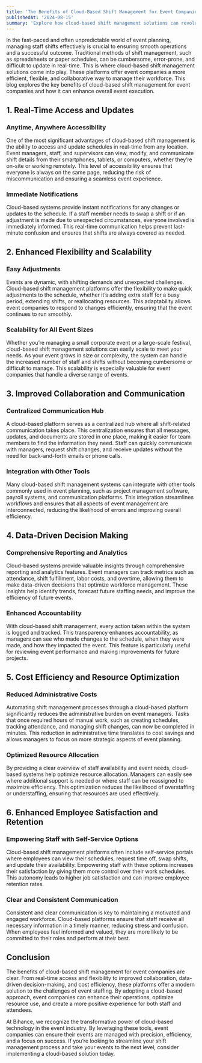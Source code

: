 ```yaml
---
title: 'The Benefits of Cloud-Based Shift Management for Event Companies'
publishedAt: '2024-08-15'
summary: 'Explore how cloud-based shift management solutions can revolutionize event planning and execution by improving efficiency, flexibility, and collaboration, leading to more successful events.'
---
```


In the fast-paced and often unpredictable world of event planning, managing staff shifts effectively is crucial to ensuring smooth operations and a successful outcome. Traditional methods of shift management, such as spreadsheets or paper schedules, can be cumbersome, error-prone, and difficult to update in real-time. This is where cloud-based shift management solutions come into play. These platforms offer event companies a more efficient, flexible, and collaborative way to manage their workforce. This blog explores the key benefits of cloud-based shift management for event companies and how it can enhance overall event execution.

## 1. **Real-Time Access and Updates**

### Anytime, Anywhere Accessibility

One of the most significant advantages of cloud-based shift management is the ability to access and update schedules in real-time from any location. Event managers, staff, and supervisors can view, modify, and communicate shift details from their smartphones, tablets, or computers, whether they’re on-site or working remotely. This level of accessibility ensures that everyone is always on the same page, reducing the risk of miscommunication and ensuring a seamless event experience.

### Immediate Notifications

Cloud-based systems provide instant notifications for any changes or updates to the schedule. If a staff member needs to swap a shift or if an adjustment is made due to unexpected circumstances, everyone involved is immediately informed. This real-time communication helps prevent last-minute confusion and ensures that shifts are always covered as needed.

## 2. **Enhanced Flexibility and Scalability**

### Easy Adjustments

Events are dynamic, with shifting demands and unexpected challenges. Cloud-based shift management platforms offer the flexibility to make quick adjustments to the schedule, whether it’s adding extra staff for a busy period, extending shifts, or reallocating resources. This adaptability allows event companies to respond to changes efficiently, ensuring that the event continues to run smoothly.

### Scalability for All Event Sizes

Whether you’re managing a small corporate event or a large-scale festival, cloud-based shift management solutions can easily scale to meet your needs. As your event grows in size or complexity, the system can handle the increased number of staff and shifts without becoming cumbersome or difficult to manage. This scalability is especially valuable for event companies that handle a diverse range of events.

## 3. **Improved Collaboration and Communication**

### Centralized Communication Hub

A cloud-based platform serves as a centralized hub where all shift-related communication takes place. This centralization ensures that all messages, updates, and documents are stored in one place, making it easier for team members to find the information they need. Staff can quickly communicate with managers, request shift changes, and receive updates without the need for back-and-forth emails or phone calls.

### Integration with Other Tools

Many cloud-based shift management systems can integrate with other tools commonly used in event planning, such as project management software, payroll systems, and communication platforms. This integration streamlines workflows and ensures that all aspects of event management are interconnected, reducing the likelihood of errors and improving overall efficiency.

## 4. **Data-Driven Decision Making**

### Comprehensive Reporting and Analytics

Cloud-based systems provide valuable insights through comprehensive reporting and analytics features. Event managers can track metrics such as attendance, shift fulfillment, labor costs, and overtime, allowing them to make data-driven decisions that optimize workforce management. These insights help identify trends, forecast future staffing needs, and improve the efficiency of future events.

### Enhanced Accountability

With cloud-based shift management, every action taken within the system is logged and tracked. This transparency enhances accountability, as managers can see who made changes to the schedule, when they were made, and how they impacted the event. This feature is particularly useful for reviewing event performance and making improvements for future projects.

## 5. **Cost Efficiency and Resource Optimization**

### Reduced Administrative Costs

Automating shift management processes through a cloud-based platform significantly reduces the administrative burden on event managers. Tasks that once required hours of manual work, such as creating schedules, tracking attendance, and managing shift changes, can now be completed in minutes. This reduction in administrative time translates to cost savings and allows managers to focus on more strategic aspects of event planning.

### Optimized Resource Allocation

By providing a clear overview of staff availability and event needs, cloud-based systems help optimize resource allocation. Managers can easily see where additional support is needed or where staff can be reassigned to maximize efficiency. This optimization reduces the likelihood of overstaffing or understaffing, ensuring that resources are used effectively.

## 6. **Enhanced Employee Satisfaction and Retention**

### Empowering Staff with Self-Service Options

Cloud-based shift management platforms often include self-service portals where employees can view their schedules, request time off, swap shifts, and update their availability. Empowering staff with these options increases their satisfaction by giving them more control over their work schedules. This autonomy leads to higher job satisfaction and can improve employee retention rates.

### Clear and Consistent Communication

Consistent and clear communication is key to maintaining a motivated and engaged workforce. Cloud-based platforms ensure that staff receive all necessary information in a timely manner, reducing stress and confusion. When employees feel informed and valued, they are more likely to be committed to their roles and perform at their best.

## Conclusion

The benefits of cloud-based shift management for event companies are clear. From real-time access and flexibility to improved collaboration, data-driven decision-making, and cost efficiency, these platforms offer a modern solution to the challenges of event staffing. By adopting a cloud-based approach, event companies can enhance their operations, optimize resource use, and create a more positive experience for both staff and attendees.

At Bihance, we recognize the transformative power of cloud-based technology in the event industry. By leveraging these tools, event companies can ensure their events are managed with precision, efficiency, and a focus on success. If you’re looking to streamline your shift management process and take your events to the next level, consider implementing a cloud-based solution today.